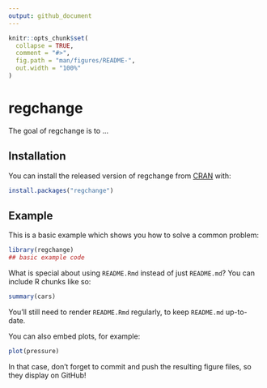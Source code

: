 ```yaml
---
output: github_document
---
```


<!-- README.md is generated from README.Rmd. Please edit that file -->

```r
knitr::opts_chunk$set(
  collapse = TRUE,
  comment = "#>",
  fig.path = "man/figures/README-",
  out.width = "100%"
)
```

# regchange

<!-- badges: start -->
<!-- badges: end -->

The goal of regchange is to ...

## Installation

You can install the released version of regchange from [CRAN](https://CRAN.R-project.org) with:

``` r
install.packages("regchange")
```

## Example

This is a basic example which shows you how to solve a common problem:

```r
library(regchange)
## basic example code
```

What is special about using `README.Rmd` instead of just `README.md`? You can include R chunks like so:

```r
summary(cars)
```

You'll still need to render `README.Rmd` regularly, to keep `README.md` up-to-date.

You can also embed plots, for example:

```r
plot(pressure)
```

In that case, don't forget to commit and push the resulting figure files, so they display on GitHub!
